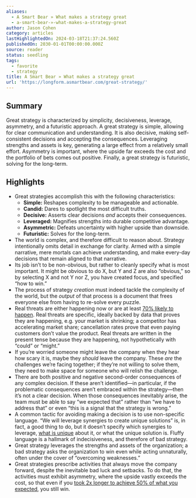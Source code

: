 ```yaml
---
aliases:
  - A Smart Bear » What makes a strategy great
  - a-smart-bear-»-what-makes-a-strategy-great
author: Jason Cohen
category: articles
lastHighlightedOn: 2024-03-18T21:37:24.560Z
publishedOn: 2030-01-01T00:00:00.000Z
source: reader
status: seedling
tags:
  - favorite
  - strategy
title: A Smart Bear » What makes a strategy great
url: 'https://longform.asmartbear.com/great-strategy/'
---
```

## Summary

Great strategy is characterized by simplicity, decisiveness, leverage, asymmetry, and a futuristic approach. A great strategy is simple, allowing for clear communication and understanding. It is also decisive, making self-consistent decisions and accepting the consequences. Leveraging strengths and assets is key, generating a large effect from a relatively small effort. Asymmetry is important, where the upside far exceeds the cost and the portfolio of bets comes out positive. Finally, a great strategy is futuristic, solving for the long-term.

## Highlights

- Great strategies accomplish this with the following characteristics:
  - **Simple:** Reshapes complexity to be manageable and actionable.
  - **Candid:** Dares to spotlight the most difficult truths.
  - **Decisive:** Asserts clear decisions _and_ accepts their consequences.
  - **Leveraged:** Magnifies strengths into durable competitive advantage.
  - **Asymmetric:** Defeats uncertainty with higher upside than downside.
  - **Futuristic:** Solves for the long-term.
- The world is complex, and therefore difficult to reason about. Strategy intentionally omits detail in exchange for clarity. Armed with a simple narrative, mere mortals can achieve understanding, and make every-day decisions that remain aligned to that narrative.
- Its job isn’t to be non-obvious, but rather to cleanly specify what is most important. It might be obvious to do X, but Y and Z are also “obvious,” so by selecting X and not Y nor Z, you have created focus, and specified “how to win.”
- The process of strategy _creation_ must indeed tackle the complexity of the world, but the _output_ of that process is a document that frees everyone else from having to re-solve every puzzle.
- Real threats are either happening now or are at least [70% likely to happen](https://longform.asmartbear.com/probability-words/). Real threats are specific, ideally backed by data that proves they are happening, e.g. your market is shrinking; a competitor has accelerating market share; cancellation rates prove that even paying customers don’t value the product. Real threats are written in the present tense because they are happening, not hypothetically with “could” or “might.”
- If you’re worried someone might leave the company when they hear how scary it is, maybe they _should_ leave the company. These _are_ the challenges we’re facing together; if they’re not willing to solve them, they need to make space for someone who will relish the challenge.
- There are both positive and negative second-order consequences of any complex decision. If these aren’t identified—in particular, if the problematic consequences aren’t embraced within the strategy—then it’s not a clear decision. When those consequences inevitably arise, the team must be able to say “we expected that” rather than “we have to address that” or even “this is a signal that the strategy is wrong.”
- A common tactic for avoiding making a decision is to use non-specific language. “We will leverage synergies to create unique solutions” is, in fact, a good thing to do, but it doesn’t specify which synergies to leverage, [what is unique](https://longform.asmartbear.com/worse-but-unique/) about it, or what the unique solution is. Fluffy language is a hallmark of indecisiveness, and therefore of bad strategy.
- Great strategy leverages the strengths and assets of the organization; a bad strategy asks the organization to win even while acting unnaturally, often under the cover of “overcoming weaknesses.”
- Great strategies prescribe activities that always move the company forward, despite the inevitable bad luck and setbacks. To do that, the activities must exhibit asymmetry, where the upside vastly exceeds the cost, so that even if you [took 2x longer to achieve 50% of what you expected](https://longform.asmartbear.com/roi-rubric/), you still win.
